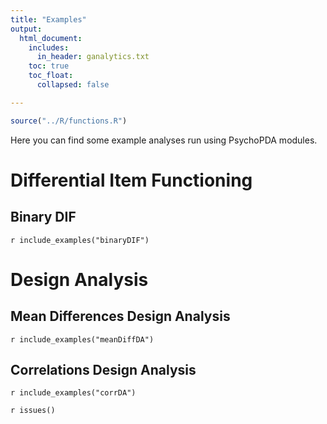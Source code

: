```yaml
---
title: "Examples"
output: 
  html_document:
    includes:
      in_header: ganalytics.txt
    toc: true
    toc_float:
      collapsed: false

---
```



```r
source("../R/functions.R")
```


Here you can find some example analyses run using PsychoPDA modules.

# Differential Item Functioning

## Binary DIF
`r include_examples("binaryDIF")`

# Design Analysis 
## Mean Differences Design Analysis

`r include_examples("meanDiffDA")`

## Correlations Design Analysis

`r include_examples("corrDA")`

`r issues()`